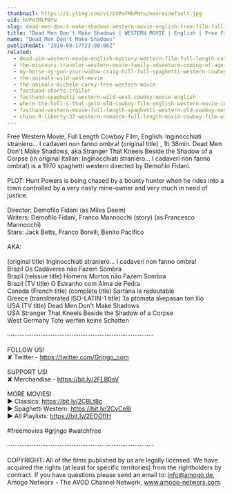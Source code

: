 ```yaml
---
thumbnail: https://i.ytimg.com/vi/bVPm7MkPNYw/maxresdefault.jpg
vid: bVPm7MkPNYw
slug: dead-men-don-t-make-shadows-western-movie-english-free-film-full-length-spaghetti-western
title: "Dead Men Don't Make Shadows | WESTERN MOVIE | English | Free Film | Full Length Spaghetti Western"
name: "Dead Men Don't Make Shadows"
publishedAt: "2019-08-17T23:00:06Z"
related:
  - dead-aim-western-movie-english-mystery-western-film-full-length-cult-movie-thriller
  - the-missouri-traveler-western-movie-family-adventure-coming-of-age-english-free-movie-full
  - my-horse-my-gun-your-widow-craig-hill-full-spaghetti-western-cowboy-film-english
  - the-animals-wild-west-movie
  - the-animals-michele-carey-free-western-movie
  - fasthand-shorts-trailer
  - fasthand-spaghetti-western-wild-west-cowboy-movie-english
  - where-the-hell-s-that-gold-old-cowboy-film-english-western-movie-in-full-length
  - fasthand-western-movie-full-length-spaghetti-western-old-cowboy-movie-wild-west
  - china-9-liberty-37-western-romance-full-length-movie-cowboy-film-wild-west
---
```


Free Western Movie, Full Length Cowboy Film, English: Inginocchiati straniero... I cadaveri non fanno ombra! (original title) , 1h 38min. Dead Men Don't Make Shadows, aka Stranger That Kneels Beside the Shadow of a Corpse (in original Italian: Inginocchiati straniero... I cadaveri non fanno ombra!) is a 1970 spaghetti western directed by Demofilo Fidani.<br />
<br />
PLOT: Hunt Powers is being chased by a bounty hunter when he rides into a town controlled by a very nasty mine-owner and very much in need of justice.<br />
<br />
Director: Demofilo Fidani (as Miles Deem)<br />
Writers: Demofilo Fidani, Franco Mannocchi (story) (as Francesco Mannocchi)<br />
Stars: Jack Betts, Franco Borelli, Benito Pacifico <br />
<br />
AKA:<br />
<br />
(original title) Inginocchiati straniero... I cadaveri non fanno ombra!<br />
Brazil Os Cadáveres não Fazem Sombra<br />
Brazil (reissue title) Homens Mortos não Fazem Sombra<br />
Brazil (TV title) O Estranho com Alma de Pedra<br />
Canada (French title) (complete title) Sartana le redoutable<br />
Greece (transliterated ISO-LATIN-1 title) Ta ptomata skepasan ton ilio<br />
USA (TV title) Dead Men Don't Make Shadows<br />
USA Stranger That Kneels Beside the Shadow of a Corpse<br />
West Germany Tote werfen keine Schatten<br />
<br />
····················································································<br />
<br />
FOLLOW US!<br />
✘ Twitter - https://twitter.com/Grjngo_com<br />
<br />
SUPPORT US!<br />
✘ Merchandise - https://bit.ly/2FLB0sV<br />
<br />
MORE MOVIES! <br />
► Classics: https://bit.ly/2CBLt8c <br />
► Spaghetti Western: https://bit.ly/2CyCe8I <br />
► All Playlists: https://bit.ly/2EOOfIH <br />
<br />
#freemovies #grjngo #watchfree<br />
<br />
····················································································<br />
<br />
COPYRIGHT: All of the films published by us are legally licensed. We have acquired the rights (at least for specific territories) from the rightholders by contract. If you have questions please send an email to: info@amogo.de, Amogo Networx - The AVOD Channel Network, www.amogo-networx.com.